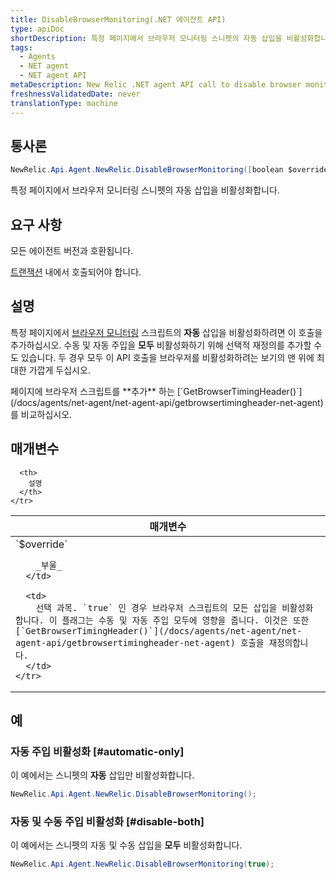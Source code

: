```yaml
---
title: DisableBrowserMonitoring(.NET 에이전트 API)
type: apiDoc
shortDescription: 특정 페이지에서 브라우저 모니터링 스니펫의 자동 삽입을 비활성화합니다.
tags:
  - Agents
  - NET agent
  - NET agent API
metaDescription: New Relic .NET agent API call to disable browser monitoring on specific pages or views.
freshnessValidatedDate: never
translationType: machine
---
```


## 통사론

```cs
NewRelic.Api.Agent.NewRelic.DisableBrowserMonitoring([boolean $override])
```

특정 페이지에서 브라우저 모니터링 스니펫의 자동 삽입을 비활성화합니다.

## 요구 사항

모든 에이전트 버전과 호환됩니다.

[트랜잭션](/docs/glossary/glossary/#transaction) 내에서 호출되어야 합니다.

## 설명

특정 페이지에서 [브라우저 모니터링](/docs/browser/new-relic-browser/getting-started/new-relic-browser) 스크립트의 **자동** 삽입을 비활성화하려면 이 호출을 추가하십시오. 수동 및 자동 주입을 **모두** 비활성화하기 위해 선택적 재정의를 추가할 수도 있습니다. 두 경우 모두 이 API 호출을 브라우저를 비활성화하려는 보기의 맨 위에 최대한 가깝게 두십시오.

<Callout variant="tip">
  페이지에 브라우저 스크립트를 **추가** 하는 [`GetBrowserTimingHeader()`](/docs/agents/net-agent/net-agent-api/getbrowsertimingheader-net-agent) 를 비교하십시오.
</Callout>

## 매개변수

<table>
  <thead>
    <tr>
      <th width="25%">
        매개변수
      </th>

      <th>
        설명
      </th>
    </tr>
  </thead>

  <tbody>
    <tr>
      <td>
        `$override`

        _부울_
      </td>

      <td>
        선택 과목. `true` 인 경우 브라우저 스크립트의 모든 삽입을 비활성화합니다. 이 플래그는 수동 및 자동 주입 모두에 영향을 줍니다. 이것은 또한 [`GetBrowserTimingHeader()`](/docs/agents/net-agent/net-agent-api/getbrowsertimingheader-net-agent) 호출을 재정의합니다.
      </td>
    </tr>
  </tbody>
</table>

## 예

### 자동 주입 비활성화 [#automatic-only]

이 예에서는 스니펫의 **자동** 삽입만 비활성화합니다.

```cs
NewRelic.Api.Agent.NewRelic.DisableBrowserMonitoring();
```

### 자동 및 수동 주입 비활성화 [#disable-both]

이 예에서는 스니펫의 자동 및 수동 삽입을 **모두** 비활성화합니다.

```cs
NewRelic.Api.Agent.NewRelic.DisableBrowserMonitoring(true);
```